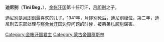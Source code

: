 '''迪尼别'''（'''Tini Beg'''，{{bd||？|1342年|catIdx=W}}），[[金帐汗国|金帐汗国]]第十任可汗，[[月即别|月即别]]之子。

迪尼别是[[月即别|月即别]]最喜欢的儿子。1341年，月即别死后，迪尼别继位。第二年，迪尼别去东部处理与[[察合台汗国|察合台汗国]]边界问题的时候，被弟弟[[札尼别|札尼别]]谋害。

{{start box}}
{{s-before|[[月即别|月即别]]}}
{{s-title|[[金帐汗国|金帐汗国君主]]|1341年—1342年}}
{{s-after|[[札尼别|札尼别]]}}
{{end box}}

[[Category:金帐汗国君主|Category:金帐汗国君主]]
[[Category:蒙古帝国穆斯林|Category:蒙古帝国穆斯林]]